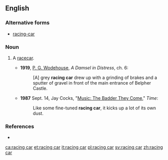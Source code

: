 ==English==

===Alternative forms===
* [[racing-car]]

===Noun===
{{en-noun|head=[[racing]] [[car]]}}

# {{context|automotive|motor racing|lang=en}} A [[racecar]].
#* '''1919''', [[w:P. G. Wodehouse|P. G. Wodehouse]], ''A Damsel in Distress'', ch. 6:
#*: [A] grey '''racing car''' drew up with a grinding of brakes and a sputter of gravel in front of the main entrance of Belpher Castle.
#* '''1987''' Sept. 14, Jay Cocks, "[http://www.time.com/time/magazine/article/0,9171,965452,00.html Music: The Badder They Come]," ''Time'':
#*: Like some fine-tuned '''racing car''', it kicks up a lot of its own dust.

===References===
* {{R:OneLook}}

[[ca:racing car]]
[[et:racing car]]
[[it:racing car]]
[[pl:racing car]]
[[sv:racing car]]
[[zh:racing car]]